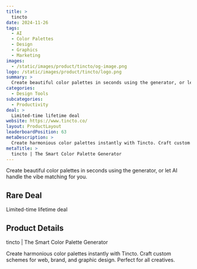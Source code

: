 ```yaml
---
title: >
  tincto
date: 2024-11-26
tags:
  - AI
  - Color Palettes
  - Design
  - Graphics
  - Marketing
images:
  - /static/images/product/tincto/og-image.png
logo: /static/images/product/tincto/logo.png
summary: >
  Create beautiful color palettes in seconds using the generator, or let AI handle the vibe matching for you.
categories:
  - Design Tools
subcategories:
  - Productivity
deal: >
  Limited-time lifetime deal
website: https://www.tincto.co/
layout: ProductLayout
leaderboardPosition: 63
metaDescription: >
  Create harmonious color palettes instantly with Tincto. Craft custom schemes for web, brand, and graphic design. Perfect for all creatives.
metaTitle: >
  tincto | The Smart Color Palette Generator
---
```

Create beautiful color palettes in seconds using the generator, or let AI handle the vibe matching for you.

## Rare Deal

Limited-time lifetime deal

## Product Details

tincto | The Smart Color Palette Generator

Create harmonious color palettes instantly with Tincto. Craft custom schemes for web, brand, and graphic design. Perfect for all creatives.
